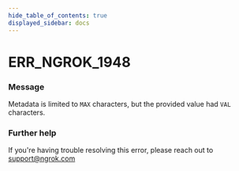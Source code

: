 ```yaml
---
hide_table_of_contents: true
displayed_sidebar: docs
---
```



# ERR_NGROK_1948

### Message

Metadata is limited to `MAX` characters, but the provided value had `VAL` characters.

### Further help

If you're having trouble resolving this error, please reach out to [support@ngrok.com](mailto:support@ngrok.com?subject=Help%20with%20ERR_NGROK_1948)

<ErrorDetails error="err_ngrok_1948" />
